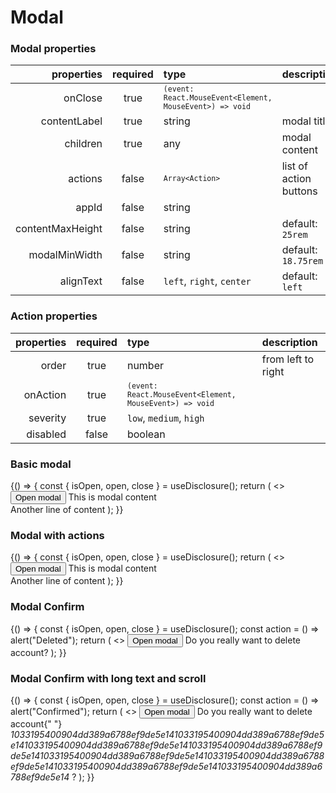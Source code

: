 
<Meta title="Components/Modal" component={Modal} />

# Modal

### Modal properties

|       properties | required | type                                                                | description            |
| ---------------: | :------: | :------------------------------------------------------------------ | :--------------------- |
|          onClose |   true   | <code>`(event: React.MouseEvent<Element, MouseEvent>) => void`</code> |                        |
|     contentLabel |   true   | string                                                              | modal title            |
|         children |   true   | any                                                                 | modal content          |
|          actions |  false   | <code>`Array<Action>`</code>                                        | list of action buttons |
|            appId |  false   | string                                                              |                        |
| contentMaxHeight |  false   | string                                                              | default: `25rem`       |
|    modalMinWidth |  false   | string                                                              | default: `18.75rem`    |
|        alignText |  false   | <code>left</code>, <code>right</code>, <code>center</code>          | default: `left`        |

### Action properties

| properties | required | type                                                                | description        |
| ---------: | :------: | :------------------------------------------------------------------ | :----------------- |
|      order |   true   | number                                                              | from left to right |
|   onAction |   true   | <code>`(event: React.MouseEvent<Element, MouseEvent>) => void`</code> |                    |
|   severity |   true   | <code>low</code>, <code>medium</code>, <code>high</code>            |                    |
|   disabled |  false   | boolean                                                             |                    |

### Basic modal

<Canvas>
  <Story name="basic modal">
    {() => {
      const { isOpen, open, close } = useDisclosure();
      return (
        <>
          <Button onClick={open}>Open modal</Button>
          <Modal
            isOpen={isOpen}
            onClose={close}
            contentLabel={"Modal title"}
            appId="#root"
            alignText="center"
          >
            This is modal content
            <br />
            Another line of content
          </Modal>
        </>
      );
    }}
  </Story>
</Canvas>

### Modal with actions

<Canvas>
  <Story name="modal with actions">
    {() => {
      const { isOpen, open, close } = useDisclosure();
      return (
        <>
          <Button onClick={open}>Open modal</Button>
          <Modal
            isOpen={isOpen}
            onClose={close}
            contentLabel={"Modal title"}
            appId="#root"
            actions={[
              {
                order: 0,
                onAction: close,
                label: "Second action",
                severity: "low",
              },
              {
                order: 1,
                onAction: close,
                label: "Primary action",
                severity: "high",
              },
            ]}
          >
            This is modal content
            <br />
            Another line of content
          </Modal>
        </>
      );
    }}
  </Story>
</Canvas>

### Modal Confirm

<Canvas>
  <Story name="confirm modal">
    {() => {
      const { isOpen, open, close } = useDisclosure();
      const action = () => alert("Deleted");
      return (
        <>
          <Button onClick={open}>Open modal</Button>
          <ModalConfirm
            contentLabel="Account"
            isOpen={isOpen}
            confirm={action}
            onClose={close}
            actionLabel="Delete"
          >
            Do you really want to delete account?
          </ModalConfirm>
        </>
      );
    }}
  </Story>
</Canvas>

### Modal Confirm with long text and scroll

<Canvas>
  <Story name="confirm modal long body text">
    {() => {
      const { isOpen, open, close } = useDisclosure();
      const action = () => alert("Confirmed");
      return (
        <>
          <Button onClick={open}>Open modal</Button>
          <ModalConfirm
            contentLabel="Account"
            isOpen={isOpen}
            confirm={action}
            onClose={close}
            actionLabel="Confirm"
          >
            Do you really want to delete account{" "}
            <em>
              1033195400904dd389a6788ef9de5e141033195400904dd389a6788ef9de5e141033195400904dd389a6788ef9de5e141033195400904dd389a6788ef9de5e141033195400904dd389a6788ef9de5e141033195400904dd389a6788ef9de5e141033195400904dd389a6788ef9de5e141033195400904dd389a6788ef9de5e14
            </em>
            ?
          </ModalConfirm>
        </>
      );
    }}
  </Story>
</Canvas>
